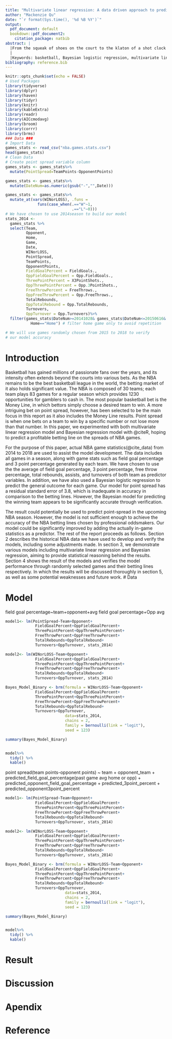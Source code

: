 ```yaml
---
title: "Multivariate linear regression: A data driven approach to predicting midseason NBA point spreads"
author: "Mackenzie Qu"
date: "`r format(Sys.time(), '%d %B %Y')`"
output:
  pdf_document: default
  bookdown::pdf_document2:
    citation_package: natbib
abstract: |
  |From the squeak of shoes on the court to the klaton of a shot clock buzzer, the excitment of basketball lies within its fast and unperdictable nature, which gradifies a massive crowd of gamblers. For the purpose of predicting pointspread outcome for any midseason NBA games, multiple regression models are developed using team's previous game stats from the same season. The model shows an 83% accuracy within 3 points, which is then tested using randomly selected midseason games from 2015-2018. Our model for pointspread is also applicable with regards to predicting the Money Line outcome, which may provide an overview of the upcoming season betting lines.
  |
  |Keywords: basketball, Bayesian logistic regression, multivariate linear regression, NBA, pointspread
bibliography: reference.bib
---
```


```r
knitr::opts_chunk$set(echo = FALSE)
# Used Packages
library(tidyverse)
library(dplyr)
library(haven)
library(tidyr)
library(knitr)
library(kableExtra)
library(readr)
library(AICcmodavg)
library(broom)
library(corrr)
library(brms)
### Data ###
# Import Data
games_stats <- read_csv("nba.games.stats.csv")
head(games_stats)
# Clean Data
# Create point spread variable column
games_stats <- games_stats%>%
  mutate(PointSpread=TeamPoints-OpponentPoints)

games_stats <- games_stats%>%
  mutate(DateNum=as.numeric(gsub("-","",Date)))

games_stats <- games_stats%>%
  mutate_at(vars(WINorLOSS), .funs = 
              funs(case_when(.=="W"~1,
                             .=="L"~0)))
# We have chosen to use 2014season to build our model
stats_2014 <- 
  games_stats %>% 
  select(Team, 
         Opponent, 
         Home,
         Game, 
         Date, 
         WINorLOSS,
         PointSpread,
         TeamPoints, 
         OpponentPoints, 
         FieldGoalPercent = FieldGoals., 
         OppFieldGoalPercent = Opp.FieldGoals., 
         ThreePointPercent = X3PointShots., 
         OppThreePointPercent = Opp.3PointShots.,
         FreeThrowPercent = FreeThrows.,
         OppFreeThrowPercent = Opp.FreeThrows.,
         TotalRebounds,
         OppTotalRebound = Opp.TotalRebounds,
         Turnovers,
         OppTurnover = Opp.Turnovers)%>%
  filter(games_stats$DateNum>=20141028& games_stats$DateNum<=20150616& #filter szn
           Home=="Home") # filter home game only to avoid repetition

# We will use games randomly chosen from 2015 to 2018 to verify 
# our model accuracy

```


# Introduction
Basketball has gained millions of passionate fans over the years, and its intensity often extends beyond the courts into various bets. As the NBA remains to be the best basketball league in the world, the betting market of it also holds significant value. The NBA is composed of 30 teams; each team plays 83 games for a regular season which provides 1230 opportunities for gamblers to cash in. The most popular basketball bet is the Money Line, in which bettors simply choose a desired team to win. A more intriguing bet on point spread, however, has been selected to be the main focus in this report as it also includes the Money Line results. Point spread is when one bets on a team to win by a specific number or not lose more than that number. In this paper, we experimented with both multivariate linear regression model and Bayesian regression model with @citeR, hoping to predict a profitable betting line on the spreads of NBA games.

For the purpose of this paper, actual NBA game statistics(@cite_data) from 2014 to 2018 are used to assist the model development. The data includes all games in a season, along with game stats such as field goal percentage and 3 point percentage generated by each team. We have chosen to use the the average of field goal percentage, 3 point percentage, free throw percentage, total rebounds, assists, and turnovers of both team as predictor variables. In addition, we have also used a Bayesian logistic regression to predict the general outcome for each game. Our model for point spread has a residual standard error of 3.8, which is inadequate in accuracy in comparison to the betting lines. However, the Bayesian model for predicting the winning team appears to be significantly accurate through verification.

The result could potentially be used to predict point-spread in the upcoming NBA season. However, the model is not sufficient enough to achieve the accuracy of the NBA betting lines chosen by professional oddsmakers. Our model could be significantly improved by adding the actually in-game statistics as a predictor. The rest of the report proceeds as follows. Section 2 describes the historical NBA data we have used to develop and verify the models, including some adjustments made. In section 3, we demonstrate various models including multivariate linear regression and Bayesian regression, aiming to provide statistical reasoning behind the results. Section 4 shows the result of the models and verifies the model performance through randomly selected games and their betting lines respectively. In which the results will be discussed thoroughly in section 5, as well as some potential weaknesses and future work. 
# Data


# Model
field goal percentage~team+opponent+avg field goal percentage+Opp avg
```r
model1<- lm(PointSpread~Team+Opponent+
             FieldGoalPercent+OppFieldGoalPercent+
             ThreePointPercent+OppThreePointPercent+
             FreeThrowPercent+OppFreeThrowPercent+
             TotalRebounds+OppTotalRebound+
             Turnovers+OppTurnover, stats_2014)

model2<- lm(WINorLOSS~Team+Opponent+
             FieldGoalPercent+OppFieldGoalPercent+
             ThreePointPercent+OppThreePointPercent+
             FreeThrowPercent+OppFreeThrowPercent+
             TotalRebounds+OppTotalRebound+
             Turnovers+OppTurnover, stats_2014)

Bayes_Model_Binary <- brm(formula = WINorLOSS~Team+Opponent+
             FieldGoalPercent+OppFieldGoalPercent+
             ThreePointPercent+OppThreePointPercent+
             FreeThrowPercent+OppFreeThrowPercent+
             TotalRebounds+OppTotalRebound+
             Turnovers+OppTurnover,
                          data=stats_2014, 
                          chains = 2,
                          family = bernoulli(link = "logit"),
                          seed = 123)

summary(Bayes_Model_Binary)


model%>%
  tidy() %>%
  kable()
```

point spread(team points-opponent points) ~  team + opponent_team + predicted_field_goal_percentage(past game avg home or opp) + predicted_opponent_field_goal_percentage + predicted_3point_percent + predicted_opponent3point_percent
```r
model1<- lm(PointSpread~Team+Opponent+
             FieldGoalPercent+OppFieldGoalPercent+
             ThreePointPercent+OppThreePointPercent+
             FreeThrowPercent+OppFreeThrowPercent+
             TotalRebounds+OppTotalRebound+
             Turnovers+OppTurnover, stats_2014)

model2<- lm(WINorLOSS~Team+Opponent+
             FieldGoalPercent+OppFieldGoalPercent+
             ThreePointPercent+OppThreePointPercent+
             FreeThrowPercent+OppFreeThrowPercent+
             TotalRebounds+OppTotalRebound+
             Turnovers+OppTurnover, stats_2014)

Bayes_Model_Binary <- brm(formula = WINorLOSS~Team+Opponent+
             FieldGoalPercent+OppFieldGoalPercent+
             ThreePointPercent+OppThreePointPercent+
             FreeThrowPercent+OppFreeThrowPercent+
             TotalRebounds+OppTotalRebound+
             Turnovers+OppTurnover,
                          data=stats_2014, 
                          chains = 2,
                          family = bernoulli(link = "logit"),
                          seed = 123)

summary(Bayes_Model_Binary)


model%>%
  tidy() %>%
  kable()
```

# Result


# Discussion


# Apendix


# Reference

